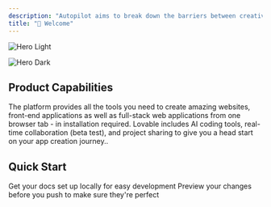 ```yaml
---
description: "Autopilot aims to break down the barriers between creativity and technical programming, providing equal, simple, and implementable ways for all ideas. Based on AutoCoder self-developed PLE model, we can turn software ideas into truly usable software products through natural language interaction."
title: "👋 Welcome"
---
```


<img
  className="block dark:hidden"
  src="/微信图片_20250327003833.png"
  alt="Hero Light"
  title={true}
/>

<img
  className="hidden dark:block"
  src="/微信图片_20250327003833.png"
  alt="Hero Dark"
/>

## **Product Capabilities**

The platform provides all the tools you need to create amazing websites, front-end applications as well as full-stack web applications from one browser tab - in installation required. Lovable includes AI coding tools, real-time collaboration (beta test), and project sharing to give you a head start on your app creation journey..

## Quick Start 

<CardGroup cols="2">
  <Card title="Getting Started" href="https://docs.xxycyx.online/introduction">
    Get your docs set up locally for easy development
  </Card>
  <Card title="Tutorial" href="https://docs.xxycyx.online/introduction">
    Preview your changes before you push to make sure they're perfect
  </Card>
</CardGroup>